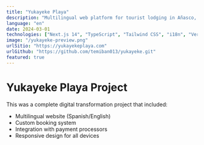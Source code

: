 ```yaml
---
title: "Yukayeke Playa"
description: "Multilingual web platform for tourist lodging in Añasco, developed with modern architecture and focus on user experience and bookings."
language: "en"
date: 2024-03-01
technologies: ["Next.js 14", "TypeScript", "Tailwind CSS", "i18n", "Vercel"]
image: "/yukayeke-preview.png"
urlSitio: "https://yukayekeplaya.com"
urlGithub: "https://github.com/temiban013/yukayeke.git"
featured: true
---
```


# Yukayeke Playa Project

This was a complete digital transformation project that included:

- Multilingual website (Spanish/English)
- Custom booking system
- Integration with payment processors
- Responsive design for all devices
